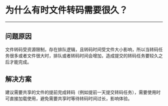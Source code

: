 # 为什么有时文件转码需要很久？
---

## 问题原因

文件转码受资源限制，存在排队逻辑，且转码时间受文件大小影响，所以当转码任务很多或者文件很大时，排队或者转码时间会增加，造成提交的转码任务要较久之后才能完成。

## 解决方案

建议需要共享的文件的提前完成转码（例如提前一天提交转码任务），需要使用时可直接加载使用，避免需要共享时等待转码时间过长，影响体验。